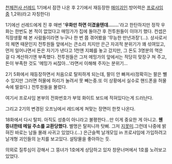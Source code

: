 [[천체전사 선레드]] 1기에서 잠깐 나온 후 2기에서 재등장한 [[매미]]괴인.방어력은 [[프로샤임]]중 1,2위(라고 자칭한다)

1기에선 선레드에게 진 후 매번 ''''우화만 하면 이겼을텐데…….''''라고 한탄하지만 정작 우화는 한번도 본 적이 없었다고 매밍가가 집에 돌아간 후 전투원들이 이야기 했다. 컨셉은 직장생활 해 본 사람들이라면 누구나 한 번 쯤 겪어봤을 '무능한 만년과장'(...). 상사로서의 체면 때문인지 전투원들 앞에서는 큰소리 치지만 은근 자괴적 분위기가 꽤 섞여있고, 먼저 일어나면서 돈은 자기가 낸다고 1천앤 지폐를 놓고 갔지만, 그 돈도 3명분의 먹은 걸 다 계산하기엔 부족했다. 전투원들은 그저 메밍가의 앞에서는 적당히 맞장구 쳐 주고, 돈이 부족한 것도 '메밍가 씨잖아...'라면서 이해해 주자는 분위기...

2기 5화에서 재등장하면서 처음으로 탈피하게 되는데, 팔이 안 빠져서(정확히는 팔은 뺄수 있지만 그러면 허물에 허리가 눌려서 못 빼는중.또 이 상황에서 실수로 핸드폰을 허물 속에 떨궜다.) 전투원들을 불렀다.

여기서 프로샤임 본부의 전화번호가 부엌 화이트 보드에 적혀있다는게 드러난다.

그리고 2기의 변경된 오프닝에서 레드에게 쳐맞는 장면이 한컷 나온다.

18화에서 다시 탈피. 아직도 성충이 아니라고 불평한다...만 이게 중요한 게 아니고. '''웬 뚱녀한테 메일 주소를 교환당했다.''' 별명은 탈피니까 탓삐. 그저 [[지못미]].그런데 나중에 밝혀진 바로는 남들 몰래 사귀고 있었다.(...) 은근슬쩍 날개모임 in 프로샤임에 가입하려고 날개형 괴인들의 눈치를 보고있다. 설탕물을 좋아하는 듯.

의외로 질투심이 강해서 그 뚱녀가 1호에게 상담하고 있자 창문너머에서 1호를 노려보고있었다. 
